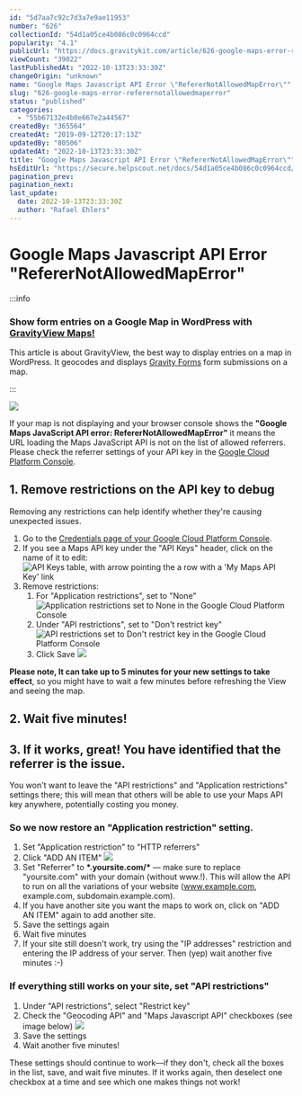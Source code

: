 ```yaml
---
id: "5d7aa7c92c7d3a7e9ae11953"
number: "626"
collectionId: "54d1a05ce4b086c0c0964ccd"
popularity: "4.1"
publicUrl: "https://docs.gravitykit.com/article/626-google-maps-error-referernotallowedmaperror"
viewCount: "39022"
lastPublishedAt: "2022-10-13T23:33:30Z"
changeOrigin: "unknown"
name: "Google Maps Javascript API Error \"RefererNotAllowedMapError\""
slug: "626-google-maps-error-referernotallowedmaperror"
status: "published"
categories: 
  - "55b67132e4b0e667e2a44567"
createdBy: "365564"
createdAt: "2019-09-12T20:17:13Z"
updatedBy: "80506"
updatedAt: "2022-10-13T23:33:30Z"
title: "Google Maps Javascript API Error \"RefererNotAllowedMapError\""
hsEditUrl: "https://secure.helpscout.net/docs/54d1a05ce4b086c0c0964ccd/article/5d7aa7c92c7d3a7e9ae11953"
pagination_prev: 
pagination_next: 
last_update:
  date: 2022-10-13T23:33:30Z
  author: "Rafael Ehlers"
---
```


# Google Maps Javascript API Error "RefererNotAllowedMapError"


:::info


### Show form entries on a Google Map in WordPress with [GravityView Maps!](https://www.gravitykit.com/extensions/maps/)

This article is about GravityView, the best way to display entries on a map in WordPress. It geocodes and displays [Gravity Forms](https://www.gravitykit.com/gravityforms) form submissions on a map.

:::



[![](https://s3.amazonaws.com/helpscout.net/docs/assets/54c58489e4b051242988532c/images/5d7aa87404286364bc8f0feb/file-3AFmwwYaKJ.png)](https://www.gravitykit.com/extensions/maps/)

If your map is not displaying and your browser console shows the  **"Google Maps JavaScript API error: RefererNotAllowedMapError"** it means the URL loading the Maps JavaScript API is not on the list of allowed referrers. Please check the referrer settings of your API key in the [Google Cloud Platform Console](https://cloud.google.com/console/google/maps-apis/overview).

## 1. Remove restrictions on the API key to debug

Removing any restrictions can help identify whether they're causing unexpected issues.

1. Go to the [Credentials page of your Google Cloud Platform Console](https://console.cloud.google.com/google/maps-apis/credentials).
2. If you see a Maps API key under the "API Keys" header, click on the name of it to edit:  
    ![API Keys table, with arrow pointing the a row with a 'My Maps API Key' link](https://i.gravitykit.com/CWE7u4+)
3. Remove restrictions: 
   1. For "Application restrictions", set to "None"![Application restrictions set to None in the Google Cloud Platform Console](https://s3.amazonaws.com/helpscout.net/docs/assets/54c58489e4b051242988532c/images/5d7aaaba04286364bc8f100d/file-C1HCm8Ae1b.png)
   2. Under "API restrictions", set to "Don't restrict key"![API restrictions set to Don't restrict key in the Google Cloud Platform Console](https://s3.amazonaws.com/helpscout.net/docs/assets/54c58489e4b051242988532c/images/5d7aaa532c7d3a7e9ae11983/file-wUvDFKj6uK.png)
   3. Click Save  ![](https://i.gravitykit.com/Ah7IAp+)

**Please note, It can take up to 5 minutes for your new settings to take effect**, so you might have to wait a few minutes before refreshing the View and seeing the map.

## 2. Wait five minutes! 

## 3. If it works, great! You have identified that the referrer is the issue.

You won't want to leave the "API restrictions" and "Application restrictions" settings there; this will mean that others will be able to use your Maps API key anywhere, potentially costing you money.

### So we now restore an "Application restriction" setting. 

1. Set "Application restriction" to "HTTP referrers"
2. Click "ADD AN ITEM"  ![](https://i.gravitykit.com/wwgvmr+)
3. Set "Referrer" to **\*.yoursite.com/\*** — make sure to replace "yoursite.com" with your domain (without www.!). This will allow the API to run on all the variations of your website (www.example.com, example.com, subdomain.example.com).
4. If you have another site you want the maps to work on, click on "ADD AN ITEM" again to add another site.
5. Save the settings again
6. Wait five minutes
7. If your site still doesn't work, try using the "IP addresses" restriction and entering the IP address of your server. Then (yep) wait another five minutes :-)

### If everything still works on your site, set "API restrictions"

1. Under "API restrictions", select "Restrict key"
2. Check the "Geocoding API" and "Maps Javascript API" checkboxes (see image below)  ![](https://i.gravitykit.com/EWqx0d+)
3. Save the settings
4. Wait another five minutes!

These settings should continue to work—if they don't, check all the boxes in the list, save, and wait five minutes. If it works again, then deselect one checkbox at a time and see which one makes things not work!